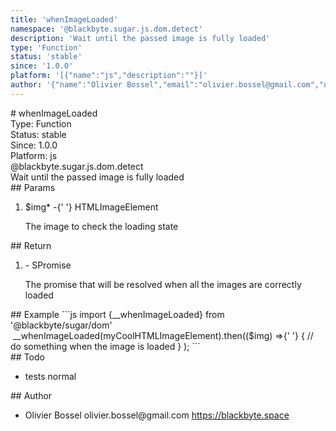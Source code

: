 ```yaml
---
title: 'whenImageLoaded'
namespace: '@blackbyte.sugar.js.dom.detect'
description: 'Wait until the passed image is fully loaded'
type: 'Function'
status: 'stable'
since: '1.0.0'
platform: '[{"name":"js","description":""}]'
author: '{"name":"Olivier Bossel","email":"olivier.bossel@gmail.com","url":"https://blackbyte.space"}'
---
```


<div class="docmap-mdx">
  # whenImageLoaded
  <div class="_metas">
    <div class="_type">
      <span class="_type-label">Type:</span>
      <span class="_type-value">Function</span>
    </div>
    <div class="_status">
      <span class="_status-label">Status:</span>
      <span class="_status-value -stable">stable</span>
    </div>
    <div class="_since">
      <span class="_since-label">Since:</span>
      <span class="_since-value">1.0.0</span>
    </div>
    <div class="_platform">
      <span class="_platform-label">Platform:</span>
      <span class="_platform-value -js">js</span>
    </div>
  </div>
  <div class="_namespace">@blackbyte.sugar.js.dom.detect</div>
  <div class="_description typo-lead typo-format">
    Wait until the passed image is fully loaded
  </div>
  <div class="_params">
    ## Params
    <ol class="_list">
      <li class="_item">
        <span class="_name">
          $img<span class="_required">*</span>
        </span>
        <span class="_default">-</span>{' '}
        <span class="_type">HTMLImageElement</span>
        <p class="_description">The image to check the loading state</p>
      </li>
    </ol>
  </div>
  <div class="_return">
    ## Return
    <ol class="_list">
      <li class="_item">
        <span class="_default">-</span>
        <span class="_type">SPromise</span>
        <p class="_description">
          The promise that will be resolved when all the images are correctly
          loaded
        </p>
      </li>
    </ol>
  </div>
  <div class="_examples">
    ## Example ```js import {__whenImageLoaded} from '@blackbyte/sugar/dom'
     __whenImageLoaded(myCoolHTMLImageElement).then(($img) =>{' '}
    {
      // do something when the image is loaded
    }
    ); ```
  </div>
  <div class="_todo">
    ## Todo
    <ul class="_list">
      <li class="_item">
        <span class="_description">tests</span>
        <span class="_priority -normal">normal</span>
      </li>
    </ul>
  </div>
  <div class="_author">
    ## Author
    <ul class="_list">
      <li class="_item">
        <span class="_name">Olivier Bossel</span>
        <span class="_email">olivier.bossel@gmail.com</span>
        <a href="https://blackbyte.space" target="_blank" class="_url">
          https://blackbyte.space
        </a>
      </li>
    </ul>
  </div>
</div>
